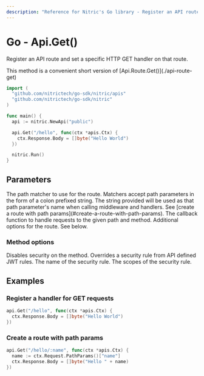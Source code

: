```yaml
---
description: "Reference for Nitric's Go library - Register an API route and set a specific HTTP GET handler on that route."
---
```


# Go - Api.Get()

Register an API route and set a specific HTTP GET handler on that route.

<Note>
  This method is a convenient short version of
  [Api.Route.Get()](./api-route-get)
</Note>

```go
import (
  "github.com/nitrictech/go-sdk/nitric/apis"
  "github.com/nitrictech/go-sdk/nitric"
)

func main() {
  api := nitric.NewApi("public")

  api.Get("/hello", func(ctx *apis.Ctx) {
    ctx.Response.Body = []byte("Hello World")
  })

  nitric.Run()
}
```

## Parameters

<Properties>
  <Property name="path" required type="string">
    The path matcher to use for the route. Matchers accept path parameters in
    the form of a colon prefixed string. The string provided will be used as
    that path parameter's name when calling middleware and handlers. See [create
    a route with path params](#create-a-route-with-path-params).
  </Property>
  <Property name="handler" required type="interface{}">
    The callback function to handle requests to the given path and method.
  </Property>
  <Property name="options" type="...MethodOption">
    Additional options for the route. See below.
  </Property>
</Properties>

### Method options

<Properties>
  <Property name="WithNoMethodSecurity()" type="MethodOption">
    Disables security on the method.
  </Property>
  <Property name="WithMethodSecurity()" type="MethodOption">
    Overrides a security rule from API defined JWT rules.
    <Properties nested>
      <Property name="name" required type="string">
        The name of the security rule.
      </Property>
      <Property name="scopes" required type="[]string">
        The scopes of the security rule.
      </Property>
    </Properties>
  </Property>
</Properties>

## Examples

### Register a handler for GET requests

```go
api.Get("/hello", func(ctx *apis.Ctx) {
  ctx.Response.Body = []byte("Hello World")
})
```

### Create a route with path params

```go
api.Get("/hello/:name", func(ctx *apis.Ctx) {
  name := ctx.Request.PathParams()["name"]
  ctx.Response.Body = []byte("Hello " + name)
})
```
